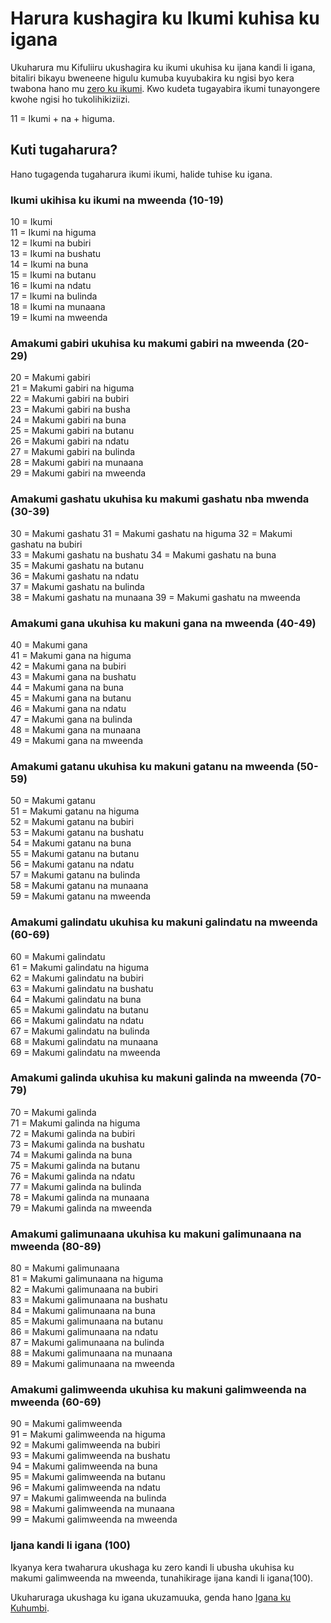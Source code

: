 # Harura kushagira ku Ikumi kuhisa ku igana

Ukuharura mu Kifuliiru ukushagira ku ikumi ukuhisa ku ijana kandi li igana, bitaliri bikayu bweneene higulu kumuba kuyubakira ku ngisi byo kera twabona hano mu [zero ku ikumi](./zero-ku-ikumi). Kwo kudeta tugayabira ikumi tunayongere kwohe ngisi ho tukolihikiziizi.

11 = Ikumi + na + higuma.

## Kuti tugaharura?

Hano tugagenda tugaharura ikumi ikumi, halide tuhise ku igana.

### Ikumi ukihisa ku ikumi na mweenda (10-19)

10 = Ikumi  
11 = Ikumi na higuma  
12 = Ikumi na bubiri  
13 = Ikumi na bushatu  
14 = Ikumi na buna  
15 = Ikumi na butanu  
16 = Ikumi na ndatu  
17 = Ikumi na bulinda  
18 = Ikumi na munaana  
19 = Ikumi na mweenda

### Amakumi gabiri ukuhisa ku makumi gabiri na mweenda (20-29)

20 = Makumi gabiri  
21 = Makumi gabiri na higuma  
22 = Makumi gabiri na bubiri  
23 = Makumi gabiri na busha  
24 = Makumi gabiri na buna  
25 = Makumi gabiri na butanu  
26 = Makumi gabiri na ndatu  
27 = Makumi gabiri na bulinda  
28 = Makumi gabiri na munaana  
29 = Makumi gabiri na mweenda

### Amakumi gashatu ukuhisa ku makumi gashatu nba mwenda (30-39)

30 = Makumi gashatu
31 = Makumi gashatu na higuma
32 = Makumi gashatu na bubiri  
33 = Makumi gashatu na bushatu
34 = Makumi gashatu na buna  
35 = Makumi gashatu na butanu  
36 = Makumi gashatu na ndatu  
37 = Makumi gashatu na bulinda  
38 = Makumi gashatu na munaana
39 = Makumi gashatu na mweenda

### Amakumi gana ukuhisa ku makuni gana na mweenda (40-49)

40 = Makumi gana  
41 = Makumi gana na higuma  
42 = Makumi gana na bubiri  
43 = Makumi gana na bushatu  
44 = Makumi gana na buna  
45 = Makumi gana na butanu  
46 = Makumi gana na ndatu  
47 = Makumi gana na bulinda  
48 = Makumi gana na munaana  
49 = Makumi gana na mweenda

### Amakumi gatanu ukuhisa ku makuni gatanu na mweenda (50-59)

50 = Makumi gatanu  
51 = Makumi gatanu na higuma  
52 = Makumi gatanu na bubiri  
53 = Makumi gatanu na bushatu  
54 = Makumi gatanu na buna  
55 = Makumi gatanu na butanu  
56 = Makumi gatanu na ndatu  
57 = Makumi gatanu na bulinda  
58 = Makumi gatanu na munaana  
59 = Makumi gatanu na mweenda

### Amakumi galindatu ukuhisa ku makuni galindatu na mweenda (60-69)

60 = Makumi galindatu  
61 = Makumi galindatu na higuma  
62 = Makumi galindatu na bubiri  
63 = Makumi galindatu na bushatu  
64 = Makumi galindatu na buna  
65 = Makumi galindatu na butanu  
66 = Makumi galindatu na ndatu  
67 = Makumi galindatu na bulinda  
68 = Makumi galindatu na munaana  
69 = Makumi galindatu na mweenda

### Amakumi galinda ukuhisa ku makuni galinda na mweenda (70-79)

70 = Makumi galinda  
71 = Makumi galinda na higuma  
72 = Makumi galinda na bubiri  
73 = Makumi galinda na bushatu  
74 = Makumi galinda na buna  
75 = Makumi galinda na butanu  
76 = Makumi galinda na ndatu  
77 = Makumi galinda na bulinda  
78 = Makumi galinda na munaana  
79 = Makumi galinda na mweenda

### Amakumi galimunaana ukuhisa ku makuni galimunaana na mweenda (80-89)

80 = Makumi galimunaana  
81 = Makumi galimunaana na higuma  
82 = Makumi galimunaana na bubiri  
83 = Makumi galimunaana na bushatu  
84 = Makumi galimunaana na buna  
85 = Makumi galimunaana na butanu  
86 = Makumi galimunaana na ndatu  
87 = Makumi galimunaana na bulinda  
88 = Makumi galimunaana na munaana  
89 = Makumi galimunaana na mweenda

### Amakumi galimweenda ukuhisa ku makuni galimweenda na mweenda (60-69)

90 = Makumi galimweenda  
91 = Makumi galimweenda na higuma  
92 = Makumi galimweenda na bubiri  
93 = Makumi galimweenda na bushatu  
94 = Makumi galimweenda na buna  
95 = Makumi galimweenda na butanu  
96 = Makumi galimweenda na ndatu  
97 = Makumi galimweenda na bulinda  
98 = Makumi galimweenda na munaana  
99 = Makumi galimweenda na mweenda

### Ijana kandi li igana (100)

Ikyanya kera twaharura ukushaga ku zero kandi li ubusha ukuhisa ku makumi galimweenda na mweenda, tunahikirage ijana kandi li igana(100).

Ukuharuraga ukushaga ku igana ukuzamuuka, genda hano [Igana ku Kuhumbi](./igana-ku-kihumbi).
